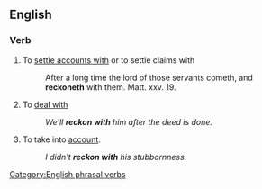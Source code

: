 ==English==

===Verb===
{{en-verb|inf=to [[reckon]] [[with]]|reckons with|reckoning with|reckoned with}}

# To [[settle accounts with]] or to settle claims with
#:After a long time the lord of those servants cometh, and '''reckoneth''' with them. Matt. xxv. 19.
# To [[deal with]]
#: ''We'll '''reckon with''' him after the deed is done.''
# To take into [[account]].
#: ''I didn't '''reckon with''' his stubbornness.''

[[Category:English phrasal verbs]]